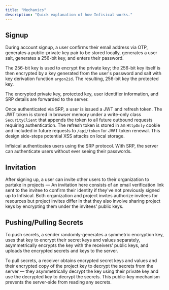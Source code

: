 ```yaml
---
title: "Mechanics"
description: "Quick explanation of how Infisical works."
---
```


## Signup

During account signup, a user confirms their email address via OTP, generates a public-private key pair to be stored locally, generates a user salt, generates a 256-bit key, and enters their password.

The 256-bit key is used to encrypt the private key; the 256-bit key itself is then encrypted by a key generated from the user's password and salt with key derivation function `argon2id`. The resulting, 256-bit key the protected key.

The encrypted private key, protected key, user identifier information, and SRP details are forwarded to the server.

Once authenticated via SRP, a user is issued a JWT and refresh token. The JWT token is stored in browser memory under a write-only class `SecurityClient` that appends the token to all future outbound requests requiring authentication. The refresh token is stored in an `HttpOnly` cookie and included in future requests to `/api/token` for JWT token renewal. This design side-steps potential XSS attacks on local storage.

<Info>
  Infisical authenticates users using the SRP protocol. With SRP, the server can
  authenticate users without ever seeing their passwords.
</Info>

## Invitation

After signing up, a user can invite other users to their organization to partake in projects — An invitation here consists of an email verification link sent to the invitee to confirm their identity if they've not previously signed up to Infisical. Both organization and project invites authorize invitees for resources but project invites differ in that they also involve sharing project keys by encrypting them under the invitees' public keys.

## Pushing/Pulling Secrets

To push secrets, a sender randomly-generates a symmetric encryption key, uses that key to encrypt their secret keys and values separately, asymmetrically encrypts the key with the receivers’ public keys, and uploads the encrypted secrets and keys to the server.

To pull secrets, a receiver obtains encrypted secret keys and values and their encrypted copy of the project key to decrypt the secrets from the server — they asymmetrically decrypt the key using their private key and use the decrypted key to decrypt the secrets. This public-key mechanism prevents the server-side from reading any secrets.
